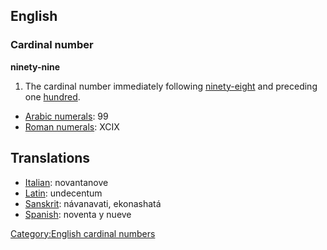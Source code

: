 ==English==
===Cardinal number ===
'''ninety-nine'''

#The cardinal number immediately following [[ninety-eight]] and preceding one [[hundred]].

*[[w:Arabic Numerals|Arabic numerals]]: 99
*[[w:Roman numerals|Roman numerals]]: XCIX
 
==Translations==
*[[Italian]]: novantanove
*[[Latin]]: undecentum
*[[Sanskrit]]: návanavati, ekonashatá
*[[Spanish]]: noventa y nueve

[[Category:English cardinal numbers]]